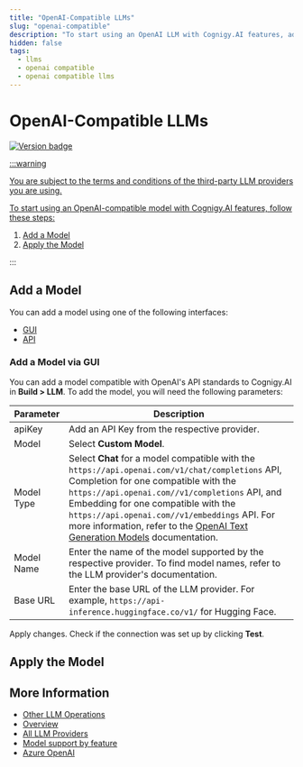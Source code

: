 ```yaml
---
title: "OpenAI-Compatible LLMs"
slug: "openai-compatible"
description: "To start using an OpenAI LLM with Cognigy.AI features, add the LLM and apply it to the corresponding use case."
hidden: false
tags:
  - llms
  - openai compatible
  - openai compatible llms
---
```



# OpenAI-Compatible LLMs

<a href="../../../../release-notes/4.97.mdx" /><img src="https://img.shields.io/badge/Added in-v4.97-blue.svg" alt="Version badge" />

:::warning

  You are subject to the terms and conditions of the third-party LLM providers you are using.

  To start using an OpenAI-compatible model with Cognigy.AI features, follow these steps:

  1. [Add a Model](#add-a-model)
  2. [Apply the Model](#apply-the-model)

:::


## Add a Model

You can add a model using one of the following interfaces:

- [GUI](#add-a-model-via-gui)
- [API](#add-a-model-via-api)

### Add a Model via GUI

You can add a model compatible with OpenAI's API standards to Cognigy.AI in **Build > LLM**. To add the model, you will need the following parameters:

| Parameter  | Description                                                                                                                                                                                                                                                                                                                                                                                                              |
|------------|--------------------------------------------------------------------------------------------------------------------------------------------------------------------------------------------------------------------------------------------------------------------------------------------------------------------------------------------------------------------------------------------------------------------------|
| apiKey     | Add an API Key from the respective provider.                                                                                                                                                                                                                                                                                                                                                                             |
| Model      | Select **Custom Model**.                                                                                                                                                                                                                                                                                                                                                                                                 |
| Model Type | Select **Chat** for a model compatible with the `https://api.openai.com/v1/chat/completions` API, Completion for one compatible with the `https://api.openai.com//v1/completions` API, and Embedding for one compatible with the `https://api.openai.com//v1/embeddings` API. For more information, refer to the [OpenAI Text Generation Models](https://platform.openai.com/docs/guides/text-generation) documentation. |
| Model Name | Enter the name of the model supported by the respective provider. To find model names, refer to the LLM provider's documentation.                                                                                                                                                                                                                                                                                        |
| Base URL   | Enter the base URL of the LLM provider. For example, `https://api-inference.huggingface.co/v1/` for Hugging Face.                                                                                                                                                                                                                                                                                                        |

Apply changes. Check if the connection was set up by clicking **Test**.

<addModelViaApi />

## Apply the Model

<applyModel />

## More Information

- [Other LLM Operations](../other-operations.mdx)
- [Overview](../overview.mdx)
- [All LLM Providers](all-providers.mdx)
- [Model support by feature](../model-support-by-feature.mdx)
- [Azure OpenAI](microsoft-azure-openai.mdx)
